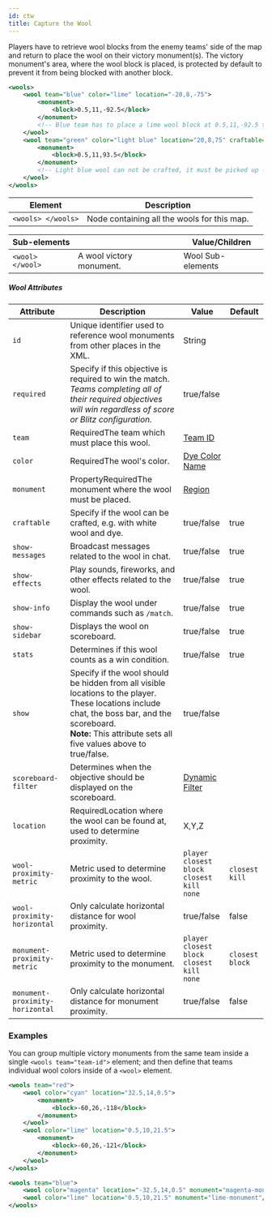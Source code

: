```yaml
---
id: ctw
title: Capture the Wool
---
```


Players have to retrieve wool blocks from the enemy teams' side of the map and return to place the wool on their victory monument(s). 
The victory monument's area, where the wool block is placed, is protected by default to prevent it from being blocked with another block.

```xml
<wools>
    <wool team="blue" color="lime" location="-20,8,-75">
        <monument>
            <block>0.5,11,-92.5</block>
        </monument>
        <!-- Blue team has to place a lime wool block at 0.5,11,-92.5 to win -->
    </wool>
    <wool team="green" color="light blue" location="20,8,75" craftable="false">
        <monument>
            <block>0.5,11,93.5</block>
        </monument>
        <!-- Light blue wool can not be crafted, it must be picked up -->
    </wool>
</wools>
```

| Element | Description |
|---|---|
| `<wools> </wools>` | Node containing all the wools for this map. | |

| Sub-elements || Value/Children |
|---|---|---|
| `<wool> </wool>` | A wool victory monument. | <span className="badge badge--secondary">Wool Sub-elements</span> |

##### Wool Attributes

| Attribute | Description | Value | Default |
|---|---|---|---|
| `id` | Unique identifier used to reference wool monuments from other places in the XML. | <span className="badge badge--primary">String</span> |
| `required` | Specify if this objective is required to win the match.<br />*Teams completing all of their required objectives will win regardless of score or Blitz configuration.* | <span className="badge badge--primary">true/false</span> |
| `team` | <span className="badge badge--danger">Required</span>The team which must place this wool. | [Team ID](/docs/modules/format/teams) |
| `color` | <span className="badge badge--danger">Required</span>The wool's color. | [Dye Color Name](/docs/reference/misc/colors) |
| `monument` | <span className="badge badge--secondary" title="Can be either this attribute or a sub-element." >Property</span><span className="badge badge--danger">Required</span>The monument where the wool must be placed. | [Region](/docs/modules/mechanics/regions) |
| `craftable` | Specify if the wool can be crafted, e.g. with white wool and dye. | <span className="badge badge--primary">true/false</span> | true |
| `show-messages` | Broadcast messages related to the wool in chat. | <span className="badge badge--primary">true/false</span> | true |
| `show-effects` | Play sounds, fireworks, and other effects related to the wool. | <span className="badge badge--primary">true/false</span> | true |
| `show-info` | Display the wool under commands such as `/match`. | <span className="badge badge--primary">true/false</span> | true |
| `show-sidebar` | Displays the wool on scoreboard. | <span className="badge badge--primary">true/false</span> | true |
| `stats` | Determines if this wool counts as a win condition. | <span className="badge badge--primary">true/false</span> | true |
| `show` | Specify if the wool should be hidden from all visible locations to the player. These locations include chat, the boss bar, and the scoreboard.<br />**Note:** This attribute sets all five values above to true/false. | <span className="badge badge--primary">true/false</span> |
| `scoreboard-filter` | Determines when the objective should be displayed on the scoreboard. | [Dynamic Filter](/docs/modules/mechanics/filters#dynamic-filters) | |
| `location` | <span className="badge badge--danger" title="Required after proto 1.3.4">Required</span>Location where the wool can be found at, used to determine proximity. | <span className="badge badge--primary">X,Y,Z</span> |
| `wool-proximity-metric` | Metric used to determine proximity to the wool. | `player`<br />`closest block`<br />`closest kill`<br />`none` | `closest kill` |
| `wool-proximity-horizontal` | Only calculate horizontal distance for wool proximity. | <span className="badge badge--primary">true/false</span> | false |
| `monument-proximity-metric` | Metric used to determine proximity to the monument. | `player`<br />`closest block`<br />`closest kill`<br />`none` | `closest block` |
| `monument-proximity-horizontal` | Only calculate horizontal distance for monument proximity. | <span className="badge badge--primary">true/false</span> | false |

### Examples

You can group multiple victory monuments from the same team inside a single `<wools team="team-id">` element; and then define that teams individual wool colors inside of a `<wool>` element.

```xml
<wools team="red">
    <wool color="cyan" location="32.5,14,0.5">
        <monument>
            <block>-60,26,-118</block>
        </monument>
    </wool>
    <wool color="lime" location="0.5,10,21.5">
        <monument>
            <block>-60,26,-121</block>
        </monument>
    </wool>
</wools>

<wools team="blue">
    <wool color="magenta" location="-32.5,14,0.5" monument="magenta-monument"/>
    <wool color="lime" location="0.5,10,21.5" monument="lime-monument"/>
</wools>
```
